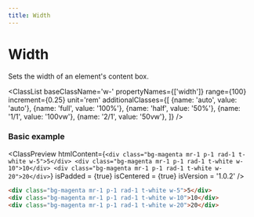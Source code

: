 ```yaml
---
title: Width
---
```



# Width

Sets the width of an element's content box.

<ClassList 
  baseClassName='w-' 
  propertyNames={['width']} 
  range={100} 
  increment={0.25} 
  unit='rem' 
  additionalClasses={[
    {name: 'auto', value: 'auto'},
    {name: 'full', value: '100%'},
    {name: 'half', value: '50%'},
    {name: '1/1', value: '100vw'},
    {name: '2/1', value: '50vw'},
  ]} 
/>

### Basic example

<ClassPreview
  htmlContent={`
    <div class="bg-magenta mr-1 p-1 rad-1 t-white w-5">5</div>
    <div class="bg-magenta mr-1 p-1 rad-1 t-white w-10">10</div>
    <div class="bg-magenta mr-1 p-1 rad-1 t-white w-20">20</div>
  `}
  isPadded = {true}
  isCentered = {true}
  isVersion = '1.0.2'
/>

```html
<div class="bg-magenta mr-1 p-1 rad-1 t-white w-5">5</div>
<div class="bg-magenta mr-1 p-1 rad-1 t-white w-10">10</div>
<div class="bg-magenta mr-1 p-1 rad-1 t-white w-20">20</div>
```